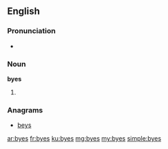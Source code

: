 ==English==

===Pronunciation===
* {{rhymes|aɪz}}

===Noun===
'''byes'''

# {{plural of|bye}}

===Anagrams===
* [[beys#English|beys]]

[[ar:byes]]
[[fr:byes]]
[[ku:byes]]
[[mg:byes]]
[[my:byes]]
[[simple:byes]]